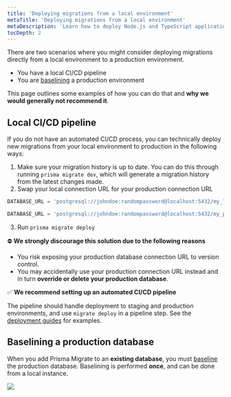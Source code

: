 ```yaml
---
title: 'Deploying migrations from a local environment'
metaTitle: 'Deploying migrations from a local environment'
metaDescription: 'Learn how to deploy Node.js and TypeScript applications that are using Prisma Client locally.'
tocDepth: 2
---
```


<TopBlock>

There are two scenarios where you might consider deploying migrations directly from a local environment to a production environment.

- You have a local CI/CD pipeline
- You are [baselining](../../database/developing-with-prisma-migrate/add-prisma-migrate-to-a-project#baseline-your-production-environment) a production environment

This page outlines some examples of how you can do that and **why we would generally not recommend it**.

</TopBlock>

## Local CI/CD pipeline

If you do not have an automated CI/CD process, you can technically deploy new migrations from your local environment to production in the following ways:

1. Make sure your migration history is up to date. You can do this through running `prisma migrate dev`, which will generate a migration history from the latest changes made.
2. Swap your local connection URL for your production connection URL

```js file=.env highlight=1;delete|3;add
DATABASE_URL = 'postgresql://johndoe:randompassword@localhost:5432/my_local_database'

DATABASE_URL = 'postgresql://johndoe:randompassword@localhost:5432/my_production_database'
```

3. Run `prisma migrate deploy`

<div style={{margin: '2.5rem auto'}}>
⛔ <strong>We strongly discourage this solution due to the following reasons</strong> 
</div>

- You risk exposing your production database connection URL to version control.
- You may accidentally use your production connection URL instead and in turn **override or delete your production database**.

<div style={{margin: '2.5rem auto'}}>
✅ <strong>We recommend setting up an automated CI/CD pipeline</strong> 
</div>

The pipeline should handle deployment to staging and production environments, and use `migrate deploy` in a pipeline step. See the [deployment guides](./) for examples.

## Baselining a production database

When you add Prisma Migrate to an **existing database**, you must [baseline](../../database/developing-with-prisma-migrate/add-prisma-migrate-to-a-project#baseline-your-production-environment) the production database. Baselining is performed **once**, and can be done from a local instance.

![](../../../doc-images/baseline-production-from-local.png)
